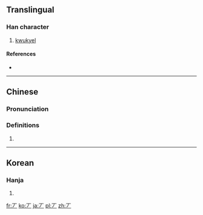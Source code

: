 ==Translingual==

===Han character===
{{Han char|rn=1|rad=一|as=01|sn=2|four=|canj=MH,XMH|ids=⿱一丿}}

# [[kwukyel]]

====References====
* {{Han ref|kx=0076.021|dj=0137.060|hdz=10003.021|uh=4E06|ud=19974}}

----

==Chinese==
{{zh-hanzi-box|[[丆]]}}

===Pronunciation===
{{zh-pron
|m=hǎn
|c=
|cat=
}}

===Definitions===
{{zh-pos}}

# {{defn|Han|sort=一01}}

----

==Korean==

===Hanja===
{{ko-hanja|hangeul=면|eumhun=구결자|rv=myeon|mr=myŏn|y=myen|ehrv=gugyeolja|ehmr=kugyŏlcha|ehy=kwukyelqca}}

# {{defn|lang=ko|sort=一01}}

[[fr:丆]]
[[ko:丆]]
[[ja:丆]]
[[pl:丆]]
[[zh:丆]]